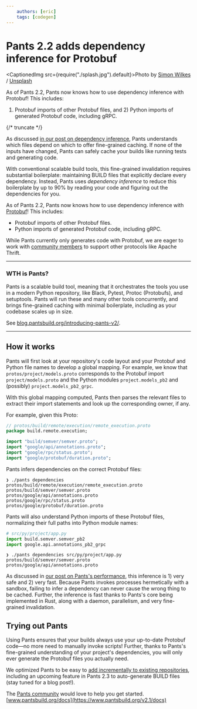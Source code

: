 ```yaml
---
    authors: [eric]
    tags: [codegen]
---
```


# Pants 2.2 adds dependency inference for Protobuf

<CaptionedImg src={require("./splash.jpg").default}>Photo by [Simon Wilkes](https://unsplash.com/@simonfromengland?utm_source=ghost&utm_medium=referral&utm_campaign=api-credit) / [Unsplash](https://unsplash.com/?utm_source=ghost&utm_medium=referral&utm_campaign=api-credit)</CaptionedImg>

As of Pants 2.2, Pants now knows how to use dependency inference with Protobuf! This includes:

1. Protobuf imports of other Protobuf files, and 2) Python imports of generated Protobuf code, including gRPC.

{/* truncate */}

As discussed [in our post on dependency inference](../2020-10-29-dependency-inference/index.mdx), Pants understands which files depend on which to offer fine-grained caching. If none of the inputs have changed, Pants can safely cache your builds like running tests and generating code.

With conventional scalable build tools, this fine-grained invalidation requires substantial boilerplate: maintaining BUILD files that explicitly declare every dependency. Instead, Pants uses _dependency inference_ to reduce this boilerplate by up to 90% by reading your code and figuring out the dependencies for you.

As of Pants 2.2, Pants now knows how to use dependency inference with [Protobuf](https://developers.google.com/protocol-buffers/)! This includes:

- Protobuf imports of other Protobuf files.
- Python imports of generated Protobuf code, including gRPC.

While Pants currently only generates code with Protobuf, we are eager to work with [community members](https://www.pantsbuild.org/docs/community) to support other protocols like Apache Thrift.

---

### WTH is Pants?

Pants is a scalable build tool, meaning that it orchestrates the tools you use in a modern Python repository, like Black, Pytest, Protoc (Protobufs), and setuptools. Pants will run these and many other tools concurrently, and brings fine-grained caching with minimal boilerplate, including as your codebase scales up in size.

See [blog.pantsbuild.org/introducing-pants-v2/](../2020-10-27-introducing-pants-v2/index.mdx).

---

## How it works

Pants will first look at your repository's code layout and your Protobuf and Python file names to develop a global mapping. For example, we know that `protos/project/models.proto` corresponds to the Protobuf import `project/models.proto` and the Python modules `project.models_pb2` and (possibly) `project.models_pb2_grpc`.

With this global mapping computed, Pants then parses the relevant files to extract their import statements and look up the corresponding owner, if any.

For example, given this Proto:

```protobuf
// protos/build/remote/execution/remote_execution.proto
package build.remote.execution;

import "build/semver/semver.proto";
import "google/api/annotations.proto";
import "google/rpc/status.proto";
import "google/protobuf/duration.proto";
```

Pants infers dependencies on the correct Protobuf files:

```
❯ ./pants dependencies protos/build/remote/execution/remote_execution.proto
protos/build/semver/semver.proto
protos/google/api/annotations.proto
protos/google/rpc/status.proto
protos/google/protobuf/duration.proto
```

Pants will also understand Python imports of these Protobuf files, normalizing their full paths into Python module names:

```python
# src/py/project/app.py
import build.semver.semver_pb2
import google.api.annotations_pb2_grpc
```

```
❯ ./pants dependencies src/py/project/app.py
protos/build/semver/semver.proto
protos/google/api/annotations.proto
```

As discussed in [our post on Pants's performance](../2021-02-01-fast-incremental-builds-speculation-cancellation/index.mdx), this inference is 1) very safe and 2) very fast. Because Pants invokes processes hermetically with a sandbox, failing to infer a dependency can never cause the wrong thing to be cached. Further, the inference is fast thanks to Pants's core being implemented in Rust, along with a daemon, parallelism, and very fine-grained invalidation.

## Trying out Pants

Using Pants ensures that your builds always use your up-to-date Protobuf code—no more need to manually invoke scripts! Further, thanks to Pants's fine-grained understanding of your project's dependencies, you will only ever generate the Protobuf files you actually need.

We optimized Pants to be easy to [add incrementally to existing repositories](https://www.pantsbuild.org/docs/existing-repositories), including an upcoming feature in Pants 2.3 to auto-generate BUILD files (stay tuned for a blog post!).

The [Pants community](https://www.pantsbuild.org/docs/community) would love to help you get started. [www.pantsbuild.org/docs](https://www.pantsbuild.org/v2.1/docs)

